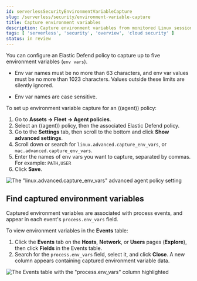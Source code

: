 ```yaml
---
id: serverlessSecurityEnvironmentVariableCapture
slug: /serverless/security/environment-variable-capture
title: Capture environment variables
description: Capture environment variables from monitored Linux sessions.
tags: [ 'serverless', 'security', 'overview', 'cloud security' ]
status: in review
---
```


<DocBadge template="technical preview" />
<div id="environment-variable-capture"></div>


You can configure an Elastic Defend policy to capture up to five environment variables (`env vars`).

<DocCallOut title="Note">

* Env var names must be no more than 63 characters, and env var values must be no more than 1023 characters. Values outside these limits are silently ignored.

* Env var names are case sensitive.

</DocCallOut>

To set up environment variable capture for an ((agent)) policy:

1. Go to **Assets -> Fleet -> Agent policies**.
1. Select an ((agent)) policy, then the associated Elastic Defend policy.
1. Go to the **Settings** tab, then scroll to the bottom and click **Show advanced settings**.
1. Scroll down or search for `linux.advanced.capture_env_vars`, or `mac.advanced.capture_env_vars`.
1. Enter the names of env vars you want to capture, separated by commas. For example: `PATH,USER`
1. Click **Save**.

![The "linux.advanced.capture_env_vars" advanced agent policy setting](../images/environment-variable-capture/-cloud-native-security-env-var-capture.png)

<div id="find-cap-env-vars"></div>

## Find captured environment variables
Captured environment variables are associated with process events, and appear in each event's `process.env_vars` field.

To view environment variables in the **Events** table:

1. Click the **Events** tab on the **Hosts**, **Network**, or **Users** pages (**Explore**), then click **Fields** in the Events table.
1. Search for the `process.env_vars` field, select it, and click **Close**.
    A new column appears containing captured environment variable data.

![The Events table with the "process.env_vars" column highlighted](../images/environment-variable-capture/-cloud-native-security-env-var-capture-detail.png)

